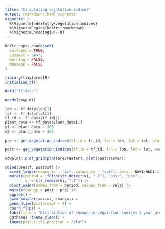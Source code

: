 ```yaml
---
title: "Calculating vegetation indices"
output: rmarkdown::html_vignette
vignette: >
  %\VignetteIndexEntry{vegetation-indices}
  %\VignetteEngine{knitr::rmarkdown}
  %\VignetteEncoding{UTF-8}
---
```


```r
knitr::opts_chunk$set(
  collapse = TRUE,
  comment = "#>", 
  warning = FALSE, 
  message = FALSE
)
```

```r
library(tinyforestR)
initialise_tf()
```


```r

data("tf_data")

```

```r

needs(cowplot)

lon <- tf_data$lon[1]
lat <- tf_data$lat[1]
tf_id <- tf_data$tf_id[1]
plant_date <- tf_data$plant_date[1]
s1 <- plant_date - 365
s2 <- plant_date + 365

pre <- get_vegetation_indices(tf_id = tf_id, lon = lon, lat = lat, start = as.character(s1), end = as.character(plant_date), buffer = 50)

post <- get_vegetation_indices(tf_id = tf_id, lon = lon, lat = lat, end = as.character(s2), start = as.character(plant_date), buffer = 50)
```

```r
cowplot::plot_grid(plot(pre$raster), plot(post$raster))

```


```r

cbind(pre$sf, post$sf) |>
  pivot_longer(names_to = "vi", values_to = "vals", cols = NDVI:NDBI.1) |>
  mutate(period = ifelse(str_detect(vi, ".1"), "post", "pre"), 
         vi = str_remove(vi, ".1")) |>
  pivot_wider(names_from = period, values_from = vals) |>
  mutate(change = post - pre) |>
  ggplot() +
  geom_boxplot(aes(vi, change)) +
  geom_hline(yintercept = 0) +
  coord_flip() +
  labs(title = "Distribution of change in vegatation indices 1 year pre and post TF planting within 50m of TF point location") +
  ggthemes::theme_clean() +
  theme(plot.title.position = "plot")

```

